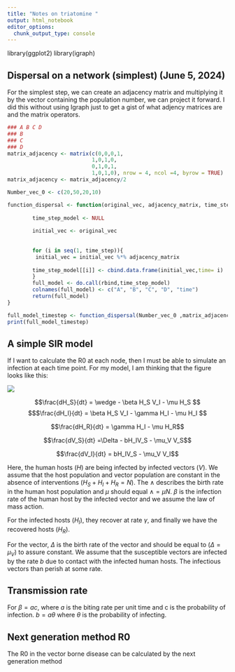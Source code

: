```yaml
---
title: "Notes on triatomine "
output: html_notebook
editor_options: 
  chunk_output_type: console
---
```


library(ggplot2) library(igraph)

## Dispersal on a network (simplest) (June 5, 2024)

For the simplest step, we can create an adjacency matrix and multiplying it by the vector containing the population number, we can project it forward. I did this without using Igraph just to get a gist of what adjency matrices are and the matrix operators.

```r
### A B C D
### B
### C
### D
matrix_adjacency <- matrix(c(0,0,0,1,
                           1,0,1,0,
                           0,1,0,1,
                           1,0,1,0), nrow = 4, ncol =4, byrow = TRUE)
matrix_adjacency <- matrix_adjacency/2
```

```r
Number_vec_0 <- c(20,50,20,10)

function_dispersal <- function(original_vec, adjacency_matrix, time_step){
        
        time_step_model <- NULL
        
        initial_vec <- original_vec
        
        
        for (i in seq(1, time_step)){
         initial_vec = initial_vec %*% adjacency_matrix
        
        time_step_model[[i]] <- cbind.data.frame(initial_vec,time= i)
        }
        full_model <- do.call(rbind,time_step_model)
        colnames(full_model) <- c("A", "B", "C", "D", "time")
        return(full_model)
}

full_model_timestep <- function_dispersal(Number_vec_0 ,matrix_adjacency, 30 )
print(full_model_timestep)
```

## A simple SIR model

If I want to calculate the R0 at each node, then I must be able to simulate an infection at each time point. For my model, I am thinking that the figure looks like this:

![](Figures/schematic.png)

$$
$$$$\frac{dH_S}{dt} = \wedge - \beta H_S V_I - \mu H_S
$$ $$$\frac{dH_I}{dt} = \beta H_S V_I - \gamma H_I - \mu H_I
$$

$$
$$$$\frac{dH_R}{dt} = \gamma H_I - \mu H_R$$

$$
$$$$\frac{dV_S}{dt} =\Delta - bH_IV_S - \mu_V V_S$$

$$
$$$$\frac{dV_I}{dt} = bH_IV_S - \mu_V V_I$$

Here, the human hosts ($H$) are being infected by infected vectors ($V$). We assume that the host population and vector population are constant in the absence of interventions ($H_S + H_I + H_R = N$). The $\wedge$ describes the birth rate in the human host population and $\mu$ should equal $\wedge = \mu N$. $\beta$ is the infection rate of the human host by the infected vector and we assume the law of mass action.

For the infected hosts ($H_I$), they recover at rate $\gamma$, and finally we have the recovered hosts ($H_R$).

For the vector, $\Delta$ is the birth rate of the vector and should be equal to ($\Delta = \mu_V$) to assure constant. We assume that the susceptible vectors are infected by the rate $b$ due to contact with the infected human hosts. The infectious vectors than perish at some rate.

## Transmission rate 

For $\beta = a c$, where $a$ is the biting rate per unit time and c is the probability of infection. $b = a \theta$ where $\theta$ is the probability of infecting.

## Next generation method R0 

The R0 in the vector borne disease can be calculated by the next generation method
